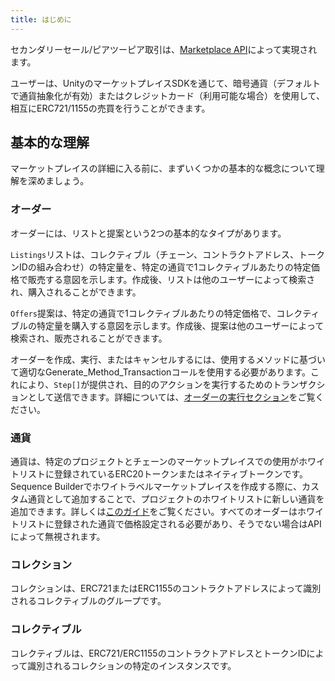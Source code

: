 ```yaml
---
title: はじめに
---
```


セカンダリーセール/ピアツーピア取引は、[Marketplace API](/api-references/marketplace/overview)によって実現されます。

ユーザーは、UnityのマーケットプレイスSDKを通じて、暗号通貨（デフォルトで通貨抽象化が有効）またはクレジットカード（利用可能な場合）を使用して、相互にERC721/1155の売買を行うことができます。

## 基本的な理解

マーケットプレイスの詳細に入る前に、まずいくつかの基本的な概念について理解を深めましょう。

### オーダー

オーダーには、リストと提案という2つの基本的なタイプがあります。

`Listings`リストは、コレクティブル（チェーン、コントラクトアドレス、トークンIDの組み合わせ）の特定量を、特定の通貨で1コレクティブルあたりの特定価格で販売する意図を示します。作成後、リストは他のユーザーによって検索され、購入されることができます。

`Offers`提案は、特定の通貨で1コレクティブルあたりの特定価格で、コレクティブルの特定量を購入する意図を示します。作成後、提案は他のユーザーによって検索され、販売されることができます。

オーダーを作成、実行、またはキャンセルするには、使用するメソッドに基づいて適切なGenerate\_Method\_Transactionコールを使用する必要があります。これにより、`Step[]`が提供され、目的のアクションを実行するためのトランザクションとして送信できます。詳細については、[オーダーの実行セクション](/sdk/unity/monetization/secondary-sales/how-it-works/filling-orders)をご覧ください。

### 通貨

通貨は、特定のプロジェクトとチェーンのマーケットプレイスでの使用がホワイトリストに登録されているERC20トークンまたはネイティブトークンです。Sequence Builderでホワイトラベルマーケットプレイスを作成する際に、カスタム通貨として追加することで、プロジェクトのホワイトリストに新しい通貨を追加できます。詳しくは[このガイド](http://localhost:5173/solutions/marketplaces/white-label-marketplace/guide#add-a-custom-currency)をご覧ください。すべてのオーダーはホワイトリストに登録された通貨で価格設定される必要があり、そうでない場合はAPIによって無視されます。

### コレクション

コレクションは、ERC721またはERC1155のコントラクトアドレスによって識別されるコレクティブルのグループです。

### コレクティブル

コレクティブルは、ERC721/ERC1155のコントラクトアドレスとトークンIDによって識別されるコレクションの特定のインスタンスです。
